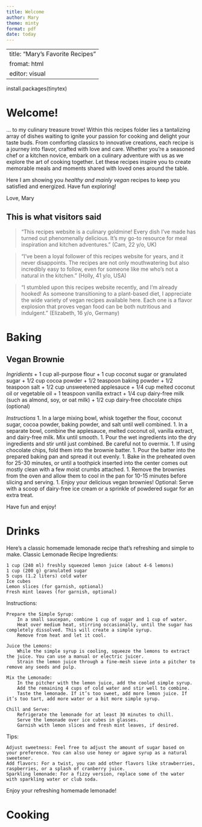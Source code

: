 ```yaml
---
title: Welcome
author: Mary
theme: minty
format: pdf
date: today
--- 
```

---
title: "Mary's Favorite Recipes"
fromat: html
editor: visual
---

install.packages(tinytex)

# Welcome!

... to my culinary treasure trove! Within this recipes folder lies a tantalizing array of dishes waiting to ignite your passion for cooking and delight your taste buds. From comforting classics to innovative creations, each recipe is a journey into flavor, crafted with love and care. Whether you're a seasoned chef or a kitchen novice, embark on a culinary adventure with us as we explore the art of cooking together. Let these recipes inspire you to create memorable meals and moments shared with loved ones around the table.

Here I am showing you *healthy and mainly vegan* recipes to keep you satisfied and energized. Have fun exploring!

Love, Mary

## This is what visitors said

> "This recipes website is a culinary goldmine! Every dish I've made has turned out phenomenally delicious. It's my go-to resource for meal inspiration and kitchen adventures." (Cam, 22 y/o, UK)

> "I've been a loyal follower of this recipes website for years, and it never disappoints. The recipes are not only mouthwatering but also incredibly easy to follow, even for someone like me who's not a natural in the kitchen." (Holly, 41 y/o, USA)

> "I stumbled upon this recipes website recently, and I'm already hooked! As someone transitioning to a plant-based diet, I appreciate the wide variety of vegan recipes available here. Each one is a flavor explosion that proves vegan food can be both nutritious and indulgent." (Elizabeth, 16 y/o, Germany)

# Baking

## Vegan Brownie

*Ingridients* 
+ 1 cup all-purpose flour 
+ 1 cup coconut sugar or granulated sugar 
+ 1/2 cup cocoa powder 
+ 1/2 teaspoon baking powder 
+ 1/2 teaspoon salt 
+ 1/2 cup unsweetened applesauce 
+ 1/4 cup melted coconut oil or vegetable oil 
+ 1 teaspoon vanilla extract 
+ 1/4 cup dairy-free milk (such as almond, soy, or oat milk) 
+ 1/2 cup dairy-free chocolate chips (optional)

*Instructions* 
1. In a large mixing bowl, whisk together the flour, coconut sugar, cocoa powder, baking powder, and salt until well combined. 
1. In a separate bowl, combine the applesauce, melted coconut oil, vanilla extract, and dairy-free milk. Mix until smooth. 
1. Pour the wet ingredients into the dry ingredients and stir until just combined. Be careful not to overmix. 
1. If using chocolate chips, fold them into the brownie batter. 
1. Pour the batter into the prepared baking pan and spread it out evenly. 
1. Bake in the preheated oven for 25-30 minutes, or until a toothpick inserted into the center comes out mostly clean with a few moist crumbs attached. 
1. Remove the brownies from the oven and allow them to cool in the pan for 10-15 minutes before slicing and serving. 
1. Enjoy your delicious vegan brownies! Optional: Serve with a scoop of dairy-free ice cream or a sprinkle of powdered sugar for an extra treat.

Have fun and enjoy!


# Drinks

Here's a classic homemade lemonade recipe that’s refreshing and simple to make.
Classic Lemonade Recipe
Ingredients:

    1 cup (240 ml) freshly squeezed lemon juice (about 4-6 lemons)
    1 cup (200 g) granulated sugar
    5 cups (1.2 liters) cold water
    Ice cubes
    Lemon slices (for garnish, optional)
    Fresh mint leaves (for garnish, optional)

Instructions:

    Prepare the Simple Syrup:
        In a small saucepan, combine 1 cup of sugar and 1 cup of water.
        Heat over medium heat, stirring occasionally, until the sugar has completely dissolved. This will create a simple syrup.
        Remove from heat and let it cool.

    Juice the Lemons:
        While the simple syrup is cooling, squeeze the lemons to extract the juice. You can use a manual or electric juicer.
        Strain the lemon juice through a fine-mesh sieve into a pitcher to remove any seeds and pulp.

    Mix the Lemonade:
        In the pitcher with the lemon juice, add the cooled simple syrup.
        Add the remaining 4 cups of cold water and stir well to combine.
        Taste the lemonade. If it’s too sweet, add more lemon juice. If it’s too tart, add more water or a bit more simple syrup.

    Chill and Serve:
        Refrigerate the lemonade for at least 30 minutes to chill.
        Serve the lemonade over ice cubes in glasses.
        Garnish with lemon slices and fresh mint leaves, if desired.

Tips:

    Adjust sweetness: Feel free to adjust the amount of sugar based on your preference. You can also use honey or agave syrup as a natural sweetener.
    Add flavors: For a twist, you can add other flavors like strawberries, raspberries, or a splash of cranberry juice.
    Sparkling lemonade: For a fizzy version, replace some of the water with sparkling water or club soda.

Enjoy your refreshing homemade lemonade!


# Cooking
